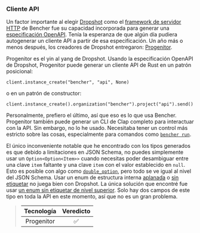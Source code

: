 ### Cliente API

Un factor importante al elegir [Dropshot][github dropshot] como el
[framework de servidor HTTP][http server framework] de Bencher
fue su capacidad incorporada para generar una [especificación OpenAPI][openapi spec].
Tenía la esperanza de que algún día pudiera autogenerar un cliente API a partir de esa especificación.
Un año más o menos después, los creadores de Dropshot entregaron: [Progenitor][github progenitor].

Progenitor es el yin al yang de Dropshot.
Usando la especificación OpenAPI de Dropshot, Progenitor puede generar un cliente API de Rust
en un patrón posicional:

```
client.instance_create("bencher", "api", None)
```

o en un patrón de constructor:

```
client.instance_create().organization("bencher").project("api").send()
```

Personalmente, prefiero el último,
así que eso es lo que usa Bencher.
Progenitor también puede generar un CLI de Clap completo para interactuar con la API.
Sin embargo, no lo he usado.
Necesitaba tener un control más estricto sobre las cosas,
especialmente para comandos como [`bencher run`][bencher run].

El único inconveniente notable que he encontrado con los tipos generados es que
debido a limitaciones en JSON Schema, no puedes simplemente usar un `Option<Option<Item>>`
cuando necesitas poder desambiguar entre una clave `item` faltante y una clave `item` con el valor establecido en `null`.
Esto es posible con algo como [`double_option`][docs serde with double option],
pero todo se ve igual al nivel del JSON Schema.
Usar un enum de estructura interna [aplanada][serde flattened] o [sin etiquetar][serde untagged]
no juega bien con Dropshot.
La única solución que encontré fue usar [un enum sin etiquetar de nivel superior][github bencher json update project].
Solo hay dos campos de este tipo en toda la API en este momento,
así que no es un gran problema.

> | Tecnología | Veredicto |
> | :--------: | :-------: |
> | Progenitor |    ✅    |

[github dropshot]: https://github.com/oxidecomputer/dropshot
[github progenitor]: https://github.com/oxidecomputer/progenitor
[http server framework]: #http-server-framework
[openapi spec]: https://swagger.io/specification/
[bencher run]: /es/docs/explanation/bencher-run/
[docs serde with double option]: https://docs.rs/serde_with/3.12.0/serde_with/rust/double_option/index.html
[serde flattened]: https://serde.rs/attr-flatten.html
[serde untagged]: https://serde.rs/enum-representations.html#untagged
[github bencher json update project]: https://github.com/bencherdev/bencher/blob/09084ed5549fea71b181da048ec6fa8672e17541/lib/bencher_json/src/project/mod.rs#L91